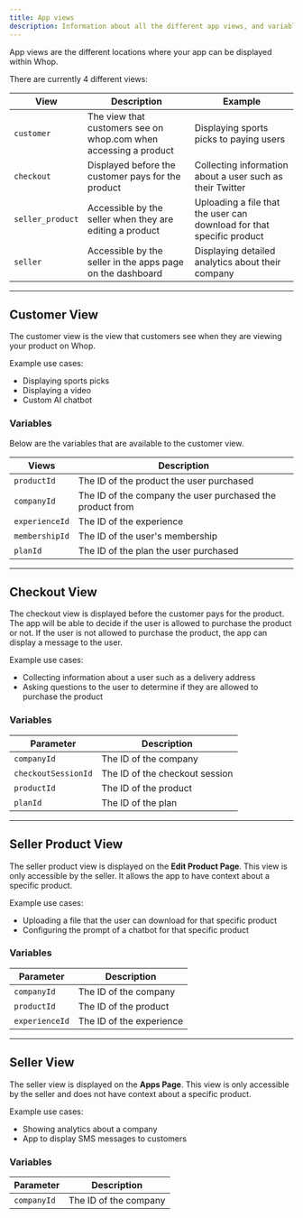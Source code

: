 ```yaml
---
title: App views
description: Information about all the different app views, and variables available to them.
---
```


App views are the different locations where your app can be displayed within Whop.

There are currently 4 different views:

| View             | Description                                                      | Example                                                               |
| ---------------- | ---------------------------------------------------------------- | --------------------------------------------------------------------- |
| `customer`       | The view that customers see on whop.com when accessing a product | Displaying sports picks to paying users                               |
| `checkout`       | Displayed before the customer pays for the product               | Collecting information about a user such as their Twitter             |
| `seller_product` | Accessible by the seller when they are editing a product         | Uploading a file that the user can download for that specific product |
| `seller`         | Accessible by the seller in the apps page on the dashboard       | Displaying detailed analytics about their company                     |

---

## Customer View

The customer view is the view that customers see when they are viewing your product on Whop.

Example use cases:

- Displaying sports picks
- Displaying a video
- Custom AI chatbot

### Variables

Below are the variables that are available to the customer view.

| Views          | Description                                               |
| -------------- | --------------------------------------------------------- |
| `productId`    | The ID of the product the user purchased                  |
| `companyId`    | The ID of the company the user purchased the product from |
| `experienceId` | The ID of the experience                                  |
| `membershipId` | The ID of the user's membership                           |
| `planId`       | The ID of the plan the user purchased                     |

---

## Checkout View

The checkout view is displayed before the customer pays for the product. The app will be able to decide if the user is allowed to purchase the product or not. If the user is not allowed to purchase the product, the app can display a message to the user.

Example use cases:

- Collecting information about a user such as a delivery address
- Asking questions to the user to determine if they are allowed to purchase the product

### Variables

| Parameter           | Description                    |
| ------------------- | ------------------------------ |
| `companyId`         | The ID of the company          |
| `checkoutSessionId` | The ID of the checkout session |
| `productId`         | The ID of the product          |
| `planId`            | The ID of the plan             |

---

## Seller Product View

The seller product view is displayed on the **Edit Product Page**. This view is only accessible by the seller. It allows the app to have context about a specific product.

Example use cases:

- Uploading a file that the user can download for that specific product
- Configuring the prompt of a chatbot for that specific product

### Variables

| Parameter      | Description              |
| -------------- | ------------------------ |
| `companyId`    | The ID of the company    |
| `productId`    | The ID of the product    |
| `experienceId` | The ID of the experience |

---

## Seller View

The seller view is displayed on the **Apps Page**. This view is only accessible by the seller and does not have context about a specific product.

Example use cases:

- Showing analytics about a company
- App to display SMS messages to customers

### Variables

| Parameter   | Description           |
| ----------- | --------------------- |
| `companyId` | The ID of the company |
